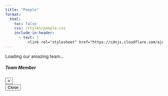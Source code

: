 ```yaml
---
title: "People"
format:
  html:
    toc: false
    css: /styles/people.css  
    include-in-header:
      - text: |
          <link rel="stylesheet" href="https://cdnjs.cloudflare.com/ajax/libs/font-awesome/6.5.1/css/all.min.css" integrity="sha512-DTOQO9RWCH3ppGqcWaEA1BIZOC6xxalwEsw9c2QQeAIftl+Vegovlnee1c9QX4TctnWMn13TZye+giMm8e2LwA==" crossorigin="anonymous" referrerpolicy="no-referrer" />
---
```


```{=html}
<!-- Loading indicator -->
<div id="loadingContainer" class="loading-container">
  <div class="spinner"></div>
  <p>Loading our amazing team...</p>
</div>

<!-- Error message container -->
<div id="errorContainer" style="display: none;"></div>

<!-- People grid container -->
<div id="peopleGrid" class="people-grid" style="display: none;"></div>

<!-- Single Reusable Modal -->
<div id="personModal" class="custom-modal">
  <div class="custom-modal-content">
    <div class="custom-modal-header">
      <h5 id="modalTitle">Team Member</h5>
      <button class="custom-modal-close" onclick="closeModal()">&times;</button>
    </div>
    <div class="custom-modal-body">
      <div id="modalContent">
        <!-- Content will be dynamically populated -->
      </div>
    </div>
    <div class="custom-modal-footer">
      <button onclick="closeModal()">Close</button>
    </div>
  </div>
</div>

<script>
let peopleData = {};

// Embedded people data
const embeddedPeopleData = {
  "people": [
    {
      "id": "gavin",
      "name": "Dr. Gavin Fay",
      "title": "Associate Professor (Lab PI)",
      "email": "gfay@umassd.edu",
      "googleScholar": "http://scholar.google.com/citations?user=ApZKT_0AAAAJ&hl=en",
      "image": "images/team/fay-profilepic.png",
      "bio": "Gavin's research focuses on developing and testing quantitative modeling tools used for assessment and management of living marine resources. His work spans stock assessment methods, management strategy evaluation, and ecosystem-based fisheries management.",
      "education": "Ph.D. in Marine Science"
    },
    {
      "id": "ajmal",
      "name": "Ajmal Abbas",
      "title": "Graduate Research Assistant",
      "email": "aabbas1@umassd.edu",
      "googleScholar": null,
      "image": "",
      "bio": "Ajmal is pursuing a master's in data science at UMass Dartmouth. His background spans Machine Learning, Deep Learning, and AI, with applications in cybersecurity, agriculture, high-performance computing, and material science prediction. In the Fay Lab, he develops ML/DL-based emulators to support ecosystem modeling.",
      "education": "M.S. in Data Science (in progress)"
    },
    {
      "id": "amanda",
      "name": "Amanda Hart",
      "title": "Ph.D. Candidate",
      "email": "ahart2@umassd.edu",
      "googleScholar": "https://scholar.google.com/citations?user=9Ea9PWwAAAAJ&hl=en",
      "image": "images/team/AHart.jpg",
      "bio": "Amanda is a Stock Assessment Fish Biologist at NOAA NEFSC. Her PhD focuses on ecosystem-based fisheries Management Strategy Evaluation, incorporating environmental data, fleet dynamics, and species interactions into New England fisheries models.",
      "education": "Ph.D. Candidate in Marine Science"
    },
    {
      "id": "leander",
      "name": "Dr. Leander Höhne",
      "title": "Research Associate",
      "email": "lhohne@umassd.edu",
      "googleScholar": null,
      "image": "images/team/Picture_fieldwork_Leander.png",
      "bio": "Leander’s PhD research focused on the European eel at the Thünen Institute, Germany. He specializes in stock assessment, management strategy evaluation, and Bayesian hierarchical modeling. At Fay Lab, he integrates environmental variation into stock assessment and management models.",
      "education": "Ph.D. in Marine Biology"
    },
    {
      "id": "sarah",
      "name": "Sarah Hope",
      "title": "M.S. Student",
      "email": "shope@umassd.edu",
      "googleScholar": null,
      "image": "images/team/hope.png",
      "bio": "Sarah joined in Fall 2024 after earning an M.S. in Sustainability Science. Her research focuses on supply chain and ecosystem dynamics to inform sustainable management and increase access to local seafood in New England.",
      "education": "M.S. in Sustainability Science, B.A. in Journalism"
    },
    {
      "id": "garrett",
      "name": "Garrett Klee",
      "title": "M.S. Student",
      "email": "gklee@umassd.edu",
      "googleScholar": null,
      "image": "images/team/garrett-klee.jpg",
      "bio": "Garrett, from Seattle, WA, studied Environmental Science at Western Washington University and worked with Pacific herring. His Fay Lab research focuses on stock assessment models and harvest strategies under uncertainty in fleet responses.",
      "education": "B.S. in Environmental Science"
    },
    {
      "id": "luca",
      "name": "Luca McGinnis",
      "title": "M.S. Student",
      "email": "lmcginnis@umassd.edu",
      "googleScholar": null,
      "image": "images/team/bsbmcginnis.jpeg",
      "bio": "Luca’s M.S. research aims to improve use of fishery dependent data, focusing on spatial CPUE standardization for Atlantic cod. They also work as a Research Biologist for the Commercial Fisheries Research Foundation.",
      "education": "B.A. in Marine Science, Boston University"
    },
    {
      "id": "ophelia",
      "name": "Ophelia McGrail",
      "title": "Ph.D. Student",
      "email": "omcgrail@umassd.edu",
      "googleScholar": null,
      "image": "images/team/ophelia-mcgrail.jpg",
      "bio": "Ophelia studied Biology & Environmental Studies at Wheaton College, focusing on DNA barcoding of marine worms. They worked with RI DEM Fisheries and The Nature Conservancy before joining the Fay Lab PhD program in 2025.",
      "education": "B.A. in Biology & Environmental Studies"
    },
    {
      "id": "cristina",
      "name": "María Cristina Pérez Cuesta",
      "title": "Ph.D. Student",
      "email": "mperez12@umassd.edu",
      "googleScholar": null,
      "image": "images/team/macperez.jpeg",
      "bio": "Cristina, from Chile, earned a Master’s in Fisheries Science at UdeC. She worked at IFOP since 2016, advising on stock assessments for southern hake and yellownose skate. Her interests include MSE, rebuilding populations, and ecosystem-based fisheries management.",
      "education": "M.Sc. in Fisheries Science, University of Concepcion"
    },
    {
      "id": "catalina",
      "name": "Catalina Roman",
      "title": "Ph.D. Candidate",
      "email": "croman1@umassd.edu",
      "googleScholar": null,
      "image": "images/team/Roman.jpeg",
      "bio": "Catalina’s PhD research assesses the performance of NMFS NEFSC Bottom Trawl Surveys under Offshore Wind impacts. She previously worked at IFOP (Chile) on discard and incidental catch studies.",
      "education": "M.Sc. in Fisheries, Universidad de Concepción"
    },
    {
      "id": "kelsey",
      "name": "Dr. Kelsey Roberts",
      "title": "Research Associate",
      "email": "kroberts6@umassd.edu",
      "googleScholar": null,
      "image": "images/team/Kelsey_labphoto.JPG",
      "bio": "Kelsey holds a Ph.D. from Monash University, Australia. She evaluated marine protected areas, then worked at LSU, Stony Brook, and USGS. At Fay Lab, she integrates climate forecasting into stock assessments, collaborating with NCLIM.",
      "education": "Ph.D. in Marine Science, Monash University"
    },
    {
      "id": "kamran",
      "name": "Kamran Walsh",
      "title": "Ph.D. Student",
      "email": "kwalsh13@umassd.edu",
      "googleScholar": null,
      "image": "images/team/Walsh_fall2023.jpg",
      "bio": "Kamran studied larval fish ecology at Scripps Institution of Oceanography and worked with CCFRP and in the fishing industry. At Fay Lab, he focuses on quantitative methods for fisheries and ecosystem management in New England.",
      "education": "M.S. in Marine Science, Scripps Institution of Oceanography"
    },
    {
      "id": "sophie",
      "name": "Sophie Wulfing",
      "title": "Research Associate",
      "email": "swulfing@umassd.edu",
      "googleScholar": null,
      "image": "images/team/Sophie_profpoc.png",
      "bio": "Sophie earned her master’s at UNH and completed a Fulbright in Indonesia studying mangrove restoration effects on fish biodiversity. Her Fay Lab research incorporates environmental projections into fisheries management, focusing on yellowtail flounder.",
      "education": "M.S. in Marine Science, University of New Hampshire"
    },
    // Alumni (examples; expand same way for all alumni listed above)
    {
      "id": "olivia",
      "name": "Olivia Aguiar",
      "title": "Undergraduate Marine Data Science Technician (2020–2022)",
      "email": null,
      "googleScholar": null,
      "image": "images/team/Aguiar_obi.jpeg",
      "bio": "Worked in Fay Lab as marine data science technician. Now a PhD student at Temple University, previously MS student at Oklahoma State.",
      "education": "B.S. (UMass Dartmouth)"
    },
    {
      "id": "jonathan",
      "name": "Dr. Jonathan Cummings",
      "title": "Postdoctoral Researcher (2018–2021)",
      "email": null,
      "googleScholar": null,
      "image": "images/team/JCummings.jpg",
      "bio": "Now a Species Status Assessment Scientist at US Fish and Wildlife Service.",
      "education": "Ph.D. in Marine Science"
    },
    {
      "id": "emily",
      "name": "Dr. Emily Liljestrand",
      "title": "Postdoctoral Researcher (2023)",
      "email": null,
      "googleScholar": "https://scholar.google.com/citations?user=UhATj4oAAAAJ&hl=en",
      "image": "images/team/Liljestrand.jpg",
      "bio": "Worked on multispecies MSE and length-based operating models. Now Stock Assessment Scientist at NOAA NEFSC.",
      "education": "Ph.D. Michigan State University"
    },
    {
      "id": "megan",
      "name": "Megan Winton",
      "title": "Ph.D. (2024)",
      "email": null,
      "googleScholar": "https://scholar.google.com/citations?user=s7FH69wAAAAJ&hl=en",
      "image": "images/team/Winton-togzilla.jpg",
      "bio": "Developed frameworks to integrate tagging data into assessments, with focus on white sharks and loggerhead turtles. Now Lead Research Scientist at Atlantic White Shark Conservancy.",
      "education": "Ph.D. in Marine Science, UMass Dartmouth"
    }
  ]
};

// Load embedded people data
function loadPeopleData() {
  try {
    console.log('Loading embedded people data...');
    
    const data = embeddedPeopleData;
    
    if (!data.people || !Array.isArray(data.people)) {
      throw new Error('Invalid data structure');
    }
    
    data.people.forEach(person => {
      if (person.id) {
        peopleData[person.id] = person;
      }
    });
    
    console.log(`Loaded ${data.people.length} team members`);
    generatePeopleCards(data.people);
    hideLoading();
    
  } catch (error) {
    console.error('Error loading people data:', error);
    showError(`Failed to load team member information: ${error.message}`);
    hideLoading();
  }
}

// Generate person cards dynamically
function generatePeopleCards(people) {
  const gridContainer = document.getElementById('peopleGrid');
  gridContainer.innerHTML = '';
  
  people.forEach(person => {
    const cardDiv = document.createElement('div');
    cardDiv.className = 'person-card';
    
    const personCard = `
      <div class="person-image-container">
        <img 
        src="${person.image && person.image.trim() !== '' 
                ? person.image 
                : 'https://via.placeholder.com/400x280/667eea/ffffff?text=' + encodeURIComponent(person.name.split(' ')[0])}" 
        alt="${person.name}" 
        class="person-image"
        onerror="this.onerror=null; this.src='https://via.placeholder.com/400x280/667eea/ffffff?text=' + encodeURIComponent('${person.name.split(' ')[0]}')">
      </div>
      
      <div class="person-content">
        <div class="person-info">
          <h3 class="person-name">${person.name}</h3>
          <p class="person-title">${person.title || ''}</p>
          <a href="mailto:${person.email}" class="person-email">${person.email}</a>
        </div>
        
        <div class="card-actions">
          <button type="button" class="info-btn" onclick="openPersonModal('${person.id}')" aria-label="View ${person.name}'s profile">
            <i class="fas fa-user"></i>
          </button>
          
          ${person.googleScholar ? 
            `<a href="${person.googleScholar}" target="_blank" class="scholar-btn" aria-label="${person.name}'s Google Scholar">
              <i class="fas fa-graduation-cap"></i>
              Scholar
            </a>` : 
            `<span class="scholar-btn disabled">
              <i class="fas fa-graduation-cap"></i>
              Scholar
            </span>`
          }
        </div>
      </div>
    `;
    
    cardDiv.innerHTML = personCard;
    gridContainer.appendChild(cardDiv);
  });
  
  document.getElementById('peopleGrid').style.display = 'grid';
}

// Open person modal
function openPersonModal(personId) {
  const person = peopleData[personId];
  if (!person) {
    console.error('Person not found:', personId);
    return;
  }
  
  document.getElementById('modalTitle').textContent = person.name;
  
  let content = `
    <div style="text-align: center; margin-bottom: 2rem;">
     <img 
      src="${person.image && person.image.trim() !== '' 
              ? person.image 
              : 'https://via.placeholder.com/150x150/667eea/ffffff?text=' + encodeURIComponent(person.name.split(' ')[0])}" 
      alt="${person.name}" 
      style="width: 150px; height: 150px; border-radius: 50%; object-fit: cover; margin-bottom: 1.5rem; border: 4px solid #0077cc; box-shadow: 0 8px 24px rgba(0, 119, 204, 0.3);" 
      onerror="this.onerror=null; this.src='https://via.placeholder.com/150x150/667eea/ffffff?text=' + encodeURIComponent('${person.name.split(' ')[0]}')">

      <h4 style="margin: 0; color: #0077cc; font-weight: 700; font-size: 1.5rem;">${person.name}</h4>
      <p style="margin: 0.5rem 0 1rem; color: #666; font-style: italic; font-size: 1.1rem;">${person.title || ''}</p>
      <div style="display: flex; justify-content: center; gap: 1rem; margin-bottom: 1rem;">
        <a href="mailto:${person.email}" style="color: #0077cc; text-decoration: none; background: rgba(0, 119, 204, 0.1); padding: 0.5rem 1rem; border-radius: 20px; font-size: 0.9rem;">
          <i class="fas fa-envelope"></i> ${person.email}
        </a>
        ${person.googleScholar ? `
          <a href="${person.googleScholar}" target="_blank" style="color: #4285f4; text-decoration: none; background: rgba(66, 133, 244, 0.1); padding: 0.5rem 1rem; border-radius: 20px; font-size: 0.9rem;">
            <i class="fas fa-graduation-cap"></i> Scholar
          </a>
        ` : ''}
      </div>
    </div>
    
    <div style="text-align: left;">
      <h5 style="color: #333; margin-bottom: 1rem; padding-bottom: 0.5rem; border-bottom: 3px solid #0077cc; font-size: 1.2rem;">Biography</h5>
      <p style="margin-bottom: 1.5rem; font-size: 1rem; line-height: 1.7;">${person.bio || 'Biography coming soon...'}</p>
      
      ${person.education ? `
        <div style="margin-top: 1.5rem; padding: 1.5rem; background: linear-gradient(135deg, rgba(0, 119, 204, 0.05), rgba(0, 119, 204, 0.1)); border-radius: 15px; border-left: 5px solid #0077cc;">
          <strong style="color: #0077cc; font-size: 1.1rem;">
            <i class="fas fa-graduation-cap"></i> Education: 
          </strong>
          <span style="color: #333; font-size: 1rem;">${person.education}</span>
        </div>
      ` : ''}
    </div>
  `;
  
  document.getElementById('modalContent').innerHTML = content;
  
  const modal = document.getElementById('personModal');
  modal.classList.add('show');
  document.body.style.overflow = 'hidden';
}

// Close modal
function closeModal() {
  const modal = document.getElementById('personModal');
  modal.classList.remove('show');
  document.body.style.overflow = 'auto';
}

// Utility functions
function hideLoading() {
  document.getElementById('loadingContainer').style.display = 'none';
}

function showError(message) {
  const errorContainer = document.getElementById('errorContainer');
  errorContainer.innerHTML = `<div class="error-message">${message}</div>`;
  errorContainer.style.display = 'block';
}

// Event listeners
document.addEventListener('click', function(event) {
  if (event.target.id === 'personModal') {
    closeModal();
  }
});

document.addEventListener('keydown', function(event) {
  if (event.key === 'Escape') {
    closeModal();
  }
});

// Initialize when DOM is ready
document.addEventListener('DOMContentLoaded', function() {
  console.log('DOM loaded, initializing people page...');
  loadPeopleData();
});
</script>
```